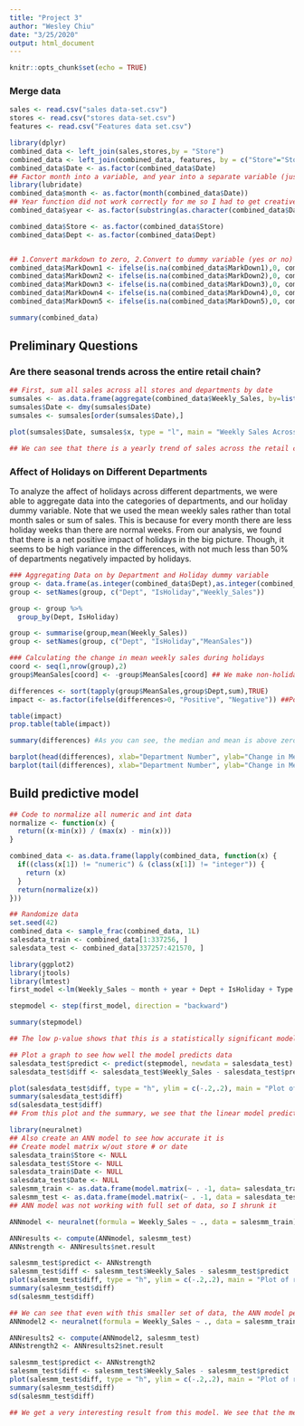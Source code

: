 ```yaml
---
title: "Project 3"
author: "Wesley Chiu"
date: "3/25/2020"
output: html_document
---
```


```r
knitr::opts_chunk$set(echo = TRUE)
```

### Merge data
```r
sales <- read.csv("sales data-set.csv")
stores <- read.csv("stores data-set.csv")
features <- read.csv("Features data set.csv")

library(dplyr)
combined_data <- left_join(sales,stores,by = "Store")
combined_data <- left_join(combined_data, features, by = c("Store"="Store", "Date"="Date", "IsHoliday"="IsHoliday"))
combined_data$Date <- as.factor(combined_data$Date)
## Factor month into a variable, and year into a separate variable (just the two years)
library(lubridate)
combined_data$month <- as.factor(month(combined_data$Date))
## Year function did not work correctly for me so I had to get creative 
combined_data$year <- as.factor(substring(as.character(combined_data$Date),7,10))

combined_data$Store <- as.factor(combined_data$Store)
combined_data$Dept <- as.factor(combined_data$Dept)


## 1.Convert markdown to zero, 2.Convert to dummy variable (yes or no)
combined_data$MarkDown1 <- ifelse(is.na(combined_data$MarkDown1),0, combined_data$MarkDown1)
combined_data$MarkDown2 <- ifelse(is.na(combined_data$MarkDown2),0, combined_data$MarkDown2)
combined_data$MarkDown3 <- ifelse(is.na(combined_data$MarkDown3),0, combined_data$MarkDown3)
combined_data$MarkDown4 <- ifelse(is.na(combined_data$MarkDown4),0, combined_data$MarkDown4)
combined_data$MarkDown5 <- ifelse(is.na(combined_data$MarkDown5),0, combined_data$MarkDown5)

summary(combined_data)
```
## Preliminary Questions

### Are there seasonal trends across the entire retail chain?
```r
## First, sum all sales across all stores and departments by date
sumsales <- as.data.frame(aggregate(combined_data$Weekly_Sales, by=list(Date=combined_data$Date), FUN=sum))
sumsales$Date <- dmy(sumsales$Date)
sumsales <- sumsales[order(sumsales$Date),]

plot(sumsales$Date, sumsales$x, type = "l", main = "Weekly Sales Across Stores", xlab = "Date", ylab = "Weekly Sales")

## We can see that there is a yearly trend of sales across the retail chain, which suggests to us that sales data can be represented with a model that takes month as one of the variables. 


```

### Affect of Holidays on Different Departments
To analyze the affect of holidays across different departments, we were able to aggregate data into the categories of departments, and our holiday dummy variable. Note that we used the mean weekly sales rather than total month sales or sum of sales. This is because for every month there are less holiday weeks than there are normal weeks.
  From our analysis, we found that there is a net positive impact of holidays in the big picture. Though, it seems to be high variance in the differences, with not much less than 50% of departments negatively impacted by holidays.
```r
### Aggregating Data on by Department and Holiday dummy variable
group <- data.frame(as.integer(combined_data$Dept),as.integer(combined_data$IsHoliday),combined_data$Weekly_Sales)
group <- setNames(group, c("Dept", "IsHoliday","Weekly_Sales"))

group <- group %>%
  group_by(Dept, IsHoliday) 

group <- summarise(group,mean(Weekly_Sales))
group <- setNames(group, c("Dept", "IsHoliday","MeanSales"))

### Calculating the change in mean weekly sales during holidays
coord <- seq(1,nrow(group),2)
group$MeanSales[coord] <- -group$MeanSales[coord] ## We make non-holiday (odd) sale rows negative, so these sales will be subtracted from holiday mean sales (to get delta sales) when we sum them together.

differences <- sort(tapply(group$MeanSales,group$Dept,sum),TRUE)
impact <- as.factor(ifelse(differences>0, "Positive", "Negative")) ##Positive means a sales change above zero.

table(impact)
prop.table(table(impact)) 

summary(differences) #As you can see, the median and mean is above zero. So on average, holidays tend to benefit our departments.

barplot(head(differences), xlab="Department Number", ylab="Change in Mean Weekly Sales on Holidays", main="Top 5 Positively-Impacted Departments") 
barplot(tail(differences), xlab="Department Number", ylab="Change in Mean Weekly Sales on Holidays", main="Worst 5 Negatively-Impacted Departments")
```
## Build predictive model

```r
## Code to normalize all numeric and int data
normalize <- function(x) {
  return((x-min(x)) / (max(x) - min(x)))
}

combined_data <- as.data.frame(lapply(combined_data, function(x) {
  if((class(x[1]) != "numeric") & (class(x[1]) != "integer")) {
    return (x)
  }
  return(normalize(x))
}))

## Randomize data
set.seed(42)
combined_data <- sample_frac(combined_data, 1L)
salesdata_train <- combined_data[1:337256, ]
salesdata_test <- combined_data[337257:421570, ]
```

```r
library(ggplot2)
library(jtools)
library(lmtest)
first_model <-lm(Weekly_Sales ~ month + year + Dept + IsHoliday + Type + Size + Temperature + Fuel_Price + CPI + Unemployment, salesdata_train)

stepmodel <- step(first_model, direction = "backward")

summary(stepmodel)

## The low p-value shows that this is a statistically significant model, but the adjusted r-squared value of .6279 suggests that the linear regression might not be the best model. 

## Plot a graph to see how well the model predicts data
salesdata_test$predict <- predict(stepmodel, newdata = salesdata_test)
salesdata_test$diff <- salesdata_test$Weekly_Sales - salesdata_test$predict

plot(salesdata_test$diff, type = "h", ylim = c(-.2,.2), main = "Plot of residual data", ylab = "Residuals")
summary(salesdata_test$diff)
sd(salesdata_test$diff)
## From this plot and the summary, we see that the linear model predicts sales pretty well. We see that the average is around 0, with a stdev of .0199 normalized. In actual numbers, this is an average of 72, with a stdev of 8902, which is more than we would like in a reliable model. Therefore, our team decided to make an ANN model to see if it would be more accurate.

```

```r
library(neuralnet)
## Also create an ANN model to see how accurate it is
## Create model matrix w/out store # or date
salesdata_train$Store <- NULL
salesdata_test$Store <- NULL
salesdata_train$Date <- NULL
salesdata_test$Date <- NULL
salesmm_train <- as.data.frame(model.matrix(~ . -1, data= salesdata_train[1:3000,]))
salesmm_test <- as.data.frame(model.matrix(~ . -1, data = salesdata_test[1:300,]))
## ANN model was not working with full set of data, so I shrunk it

ANNmodel <- neuralnet(formula = Weekly_Sales ~ ., data = salesmm_train)

ANNresults <- compute(ANNmodel, salesmm_test)
ANNstrength <- ANNresults$net.result

salesmm_test$predict <- ANNstrength
salesmm_test$diff <- salesmm_test$Weekly_Sales - salesmm_test$predict
plot(salesmm_test$diff, type = "h", ylim = c(-.2,.2), main = "Plot of residual data", ylab = "Residuals")
summary(salesmm_test$diff)
sd(salesmm_test$diff)

## We can see that even with this smaller set of data, the ANN model performs better than the linear model, while the average difference is further from 0, the standard deviation is lower. I will now attempt to improve the ANN model to prove that with the same number of data points, the ANN model would work better than the linear model. 
ANNmodel2 <- neuralnet(formula = Weekly_Sales ~ ., data = salesmm_train, hidden = 3)

ANNresults2 <- compute(ANNmodel2, salesmm_test)
ANNstrength2 <- ANNresults2$net.result

salesmm_test$predict <- ANNstrength2
salesmm_test$diff <- salesmm_test$Weekly_Sales - salesmm_test$predict
plot(salesmm_test$diff, type = "h", ylim = c(-.2,.2), main = "Plot of residual data", ylab = "Residuals")
summary(salesmm_test$diff)
sd(salesmm_test$diff)

## We get a very interesting result from this model. We see that the mean and median have been pulled closer to 0, but the standard deviation has actually increased. Still, though, the standard deviation is less than that of the linear model, and we are using a dataset that is much smaller. If we had more runtime, and could use all the data, due to how well aNN scales, we believe that the aNN model would drastically outperform the linear one. 

```



